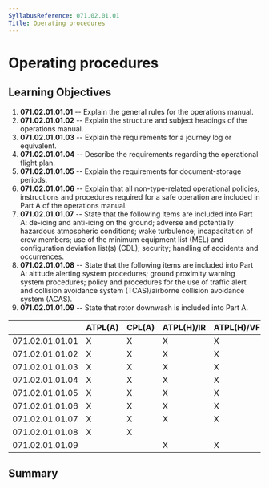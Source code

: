 ```yaml
---
SyllabusReference: 071.02.01.01
Title: Operating procedures
---
```


# Operating procedures

## Learning Objectives

1.  **071.02.01.01.01** -- Explain the general rules for the operations manual.
2.  **071.02.01.01.02** -- Explain the structure and subject headings of the
    operations manual.
3.  **071.02.01.01.03** -- Explain the requirements for a journey log or
    equivalent.
4.  **071.02.01.01.04** -- Describe the requirements regarding the operational
    flight plan.
5.  **071.02.01.01.05** -- Explain the requirements for document-storage periods.
6.  **071.02.01.01.06** -- Explain that all non-type-related operational
    policies, instructions and procedures required for a safe operation are
    included in Part A of the operations manual.
7.  **071.02.01.01.07** -- State that the following items are included into Part
    A: de-icing and anti-icing on the ground; adverse and potentially hazardous
    atmospheric conditions; wake turbulence; incapacitation of crew members; use
    of the minimum equipment list (MEL) and configuration deviation list(s)
    (CDL); security; handling of accidents and occurrences.
8.  **071.02.01.01.08** -- State that the following items are included into Part
    A: altitude alerting system procedures; ground proximity warning system
    procedures; policy and procedures for the use of traffic alert and collision
    avoidance system (TCAS)/airborne collision avoidance system (ACAS).
9.  **071.02.01.01.09** -- State that rotor downwash is included into Part A.

|                 | ATPL(A) | CPL(A) | ATPL(H)/IR | ATPL(H)/VFR | CPL(H) | IR  | CBIR(A) |
| --------------- | ------- | ------ | ---------- | ----------- | ------ | --- | ------- |
| 071.02.01.01.01 | X       | X      | X          | X           | X      |     |         |
| 071.02.01.01.02 | X       | X      | X          | X           | X      |     |         |
| 071.02.01.01.03 | X       | X      | X          | X           | X      |     |         |
| 071.02.01.01.04 | X       | X      | X          | X           | X      |     |         |
| 071.02.01.01.05 | X       | X      | X          | X           | X      |     |         |
| 071.02.01.01.06 | X       | X      | X          | X           | X      |     |         |
| 071.02.01.01.07 | X       | X      | X          | X           | X      |     |         |
| 071.02.01.01.08 | X       | X      |            |             |        |     |         |
| 071.02.01.01.09 |         |        | X          | X           | X      |     |         |

## Summary
